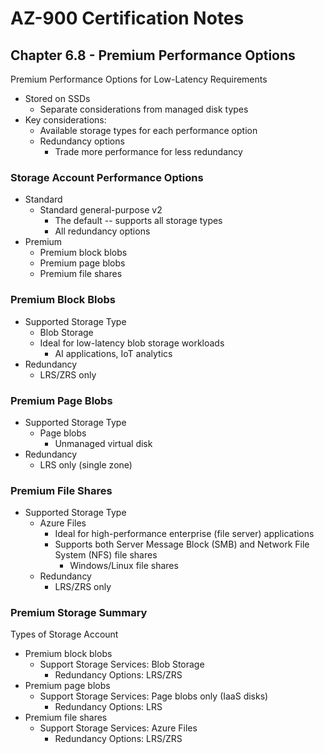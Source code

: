 # AZ-900 Certification Notes
## Chapter 6.8 - Premium Performance Options

Premium Performance Options for Low-Latency Requirements
* Stored on SSDs
	* Separate considerations from managed disk types
* Key considerations:
	* Available storage types for each performance option
	* Redundancy options
		* Trade more performance for less redundancy

### Storage Account Performance Options
* Standard
	* Standard general-purpose v2
		* The default -- supports all storage types
		* All redundancy options
* Premium
	* Premium block blobs
	* Premium page blobs
	* Premium file shares

### Premium Block Blobs
* Supported Storage Type
	* Blob Storage
	* Ideal for low-latency blob storage workloads
		* AI applications, IoT analytics
* Redundancy
	* LRS/ZRS only

### Premium Page Blobs
* Supported Storage Type
	* Page blobs
		* Unmanaged virtual disk
* Redundancy
	* LRS only (single zone)

### Premium File Shares
* Supported Storage Type
	* Azure Files
		* Ideal for high-performance enterprise (file server) applications
		* Supports both Server Message Block (SMB) and Network File System (NFS) file shares
			* Windows/Linux file shares
	* Redundancy
		* LRS/ZRS only

### Premium Storage Summary
Types of Storage Account
* Premium block blobs
	* Support Storage Services: Blob Storage
		* Redundancy Options: LRS/ZRS
* Premium page blobs
	* Support Storage Services: Page blobs only (IaaS disks)
		* Redundancy Options: LRS
* Premium file shares
	* Support Storage Services: Azure Files
		* Redundancy Options: LRS/ZRS